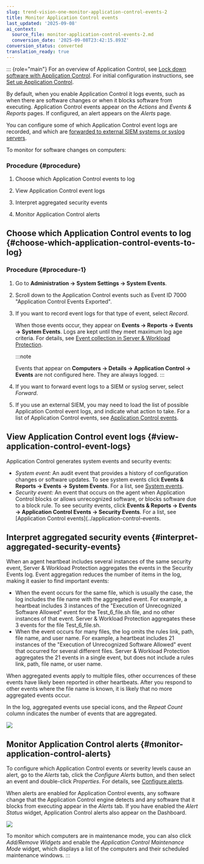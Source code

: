 ```yaml
---
slug: trend-vision-one-monitor-application-control-events-2
title: Monitor Application Control events
last_updated: '2025-09-08'
ai_context:
  source_file: monitor-application-control-events-2.md
  conversion_date: '2025-09-08T23:42:15.893Z'
conversion_status: converted
translation_ready: true
---
```


::: {role="main"}
For an overview of Application Control, see [Lock down software with Application Control](application-control.mdx). For initial configuration instructions, see [Set up Application Control](set-up-application-control.mdx).

By default, when you enable Application Control it logs events, such as when there are software changes or when it blocks software from executing. Application Control events appear on the *Actions* and *Events & Reports* pages. If configured, an alert appears on the *Alerts* page.

You can configure some of which Application Control event logs are recorded, and which are [forwarded to external SIEM systems or syslog servers](forward-syslog-siem-server.mdx).

To monitor for software changes on computers:

### Procedure {#procedure}

1.  Choose which Application Control events to log

2.  View Application Control event logs

3.  Interpret aggregated security events

4.  Monitor Application Control alerts

## Choose which Application Control events to log {#choose-which-application-control-events-to-log}

### Procedure {#procedure-1}

1.  Go to **Administration → System Settings → System Events**.

2.  Scroll down to the Application Control events such as Event ID 7000 "Application Control Events Exported".

3.  If you want to record event logs for that type of event, select *Record*.

    When those events occur, they appear on **Events → Reports → Events → System Events**. Logs are kept until they meet maximum log age criteria. For details, see [Event collection in Server & Workload Protection](event-logging.mdx).

    :::note

    Events that appear on **Computers → Details → Application Control → Events** are not configured here. They are always logged.
    :::

4.  If you want to forward event logs to a SIEM or syslog server, select *Forward*.

5.  If you use an external SIEM, you may need to load the list of possible Application Control event logs, and indicate what action to take. For a list of Application Control events, see [Application Control events](application-control-events.mdx).

## View Application Control event logs {#view-application-control-event-logs}

Application Control generates system events and security events:

- *System event:* An audit event that provides a history of configuration changes or software updates. To see system events click **Events & Reports → Events → System Events**. For a list, see [System events](system-events.mdx).
- *Security event:* An event that occurs on the agent when Application Control blocks or allows unrecognized software, or blocks software due to a block rule. To see security events, click **Events & Reports → Events → Application Control Events → Security Events**. For a list, see \[Application Control events\](../application-control-events.

## Interpret aggregated security events {#interpret-aggregated-security-events}

When an agent heartbeat includes several instances of the same security event, Server & Workload Protection aggregates the events in the Security Events log. Event aggregation reduces the number of items in the log, making it easier to find important events:

- When the event occurs for the same file, which is usually the case, the log includes the file name with the aggregated event. For example, a heartbeat includes 3 instances of the "Execution of Unrecognized Software Allowed" event for the Test_6_file.sh file, and no other instances of that event. Server & Workload Protection aggregates these 3 events for the file Test_6_file.sh.
- When the event occurs for many files, the log omits the rules link, path, file name, and user name. For example, a heartbeat includes 21 instances of the "Execution of Unrecognized Software Allowed" event that occurred for several different files. Server & Workload Protection aggregates the 21 events in a single event, but does not include a rules link, path, file name, or user name.

When aggregated events apply to multiple files, other occurrences of these events have likely been reported in other heartbeats. After you respond to other events where the file name is known, it is likely that no more aggregated events occur.

In the log, aggregated events use special icons, and the *Repeat Count* column indicates the number of events that are aggregated.

![](/images/ac_events=ee156cdd-6ef0-42dc-99dd-28cb2834ae9b.webp)

## Monitor Application Control alerts {#monitor-application-control-alerts}

To configure which Application Control events or severity levels cause an alert, go to the *Alerts* tab, click the *Configure Alerts* button, and then select an event and double-click *Properties*. For details, see [Configure alerts](configure-alerts.mdx).

When alerts are enabled for Application Control events, any software change that the Application Control engine detects and any software that it blocks from executing appear in the *Alerts* tab. If you have enabled the *Alert Status* widget, Application Control alerts also appear on the Dashboard.

![](/images/dashboard-alert-status-app-control=c9fdda02-efde-4402-b67f-bdea853ff4d7.webp)

To monitor which computers are in maintenance mode, you can also click *Add/Remove Widgets* and enable the *Application Control Maintenance Mode* widget, which displays a list of the computers and their scheduled maintenance windows.
:::
